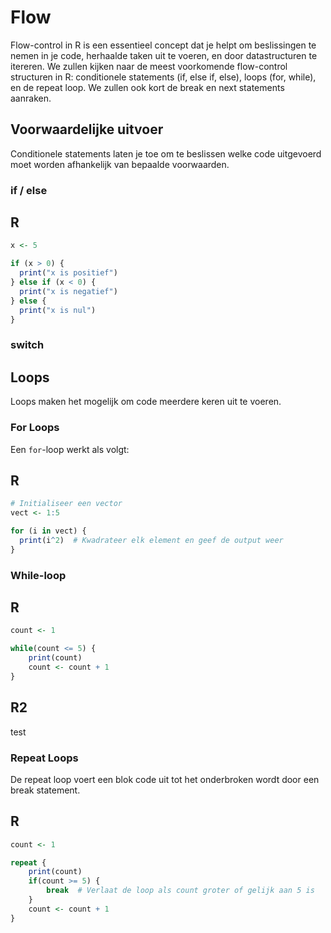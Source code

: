 # Flow  

Flow-control in R is een essentieel concept dat je helpt om beslissingen te nemen in je code, herhaalde taken uit te voeren, en door datastructuren te itereren. We zullen kijken naar de meest voorkomende flow-control structuren in R: conditionele statements (if, else if, else), loops (for, while), en de repeat loop. We zullen ook kort de break en next statements aanraken.

## Voorwaardelijke uitvoer 
Conditionele statements laten je toe om te beslissen welke code uitgevoerd moet worden afhankelijk van bepaalde voorwaarden.

### if / else 

<div class='panel-tabset'> 
## R
```R
x <- 5

if (x > 0) {
  print("x is positief")
} else if (x < 0) {
  print("x is negatief")
} else {
  print("x is nul")
} 
```   
</div>

### switch




## Loops
Loops maken het mogelijk om code meerdere keren uit te voeren.

### For Loops
Een `for`-loop werkt als volgt: 

<div class='panel-tabset'> 
## R
```R
# Initialiseer een vector
vect <- 1:5

for (i in vect) {
  print(i^2)  # Kwadrateer elk element en geef de output weer 
}
```   
</div>

### While-loop

<div class='panel-tabset'> 
## R
```R
count <- 1

while(count <= 5) {
    print(count)
    count <- count + 1
}

```

## R2
test
</div>

### Repeat Loops

De repeat loop voert een blok code uit tot het onderbroken wordt door een break statement.

<div class='panel-tabset'> 
## R
```R
count <- 1

repeat {
    print(count)
    if(count >= 5) {
        break  # Verlaat de loop als count groter of gelijk aan 5 is
    }
    count <- count + 1
}
```
</div>